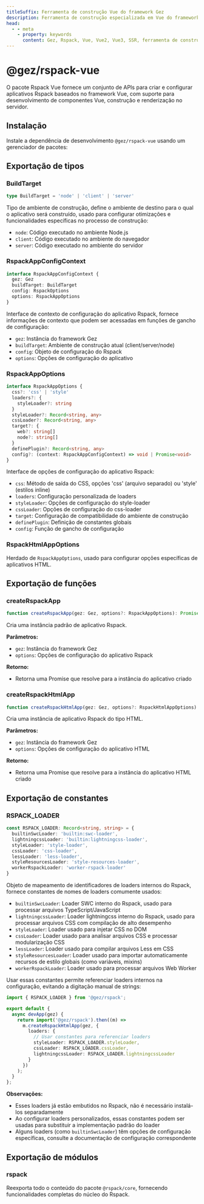```yaml
---
titleSuffix: Ferramenta de construção Vue do framework Gez
description: Ferramenta de construção especializada em Vue do framework Gez, oferece suporte completo para construção de aplicativos Vue 2/3, incluindo desenvolvimento de componentes, renderização SSR e otimização de desempenho.
head:
  - - meta
    - property: keywords
      content: Gez, Rspack, Vue, Vue2, Vue3, SSR, ferramenta de construção, desenvolvimento de componentes, renderização no servidor, otimização de desempenho
---
```



# @gez/rspack-vue

O pacote Rspack Vue fornece um conjunto de APIs para criar e configurar aplicativos Rspack baseados no framework Vue, com suporte para desenvolvimento de componentes Vue, construção e renderização no servidor.

## Instalação

Instale a dependência de desenvolvimento `@gez/rspack-vue` usando um gerenciador de pacotes:

<PackageManagerTabs command="install @gez/rspack-vue -D" />

## Exportação de tipos

### BuildTarget

```ts
type BuildTarget = 'node' | 'client' | 'server'
```

Tipo de ambiente de construção, define o ambiente de destino para o qual o aplicativo será construído, usado para configurar otimizações e funcionalidades específicas no processo de construção:
- `node`: Código executado no ambiente Node.js
- `client`: Código executado no ambiente do navegador
- `server`: Código executado no ambiente do servidor

### RspackAppConfigContext

```ts
interface RspackAppConfigContext {
  gez: Gez
  buildTarget: BuildTarget
  config: RspackOptions
  options: RspackAppOptions
}
```

Interface de contexto de configuração do aplicativo Rspack, fornece informações de contexto que podem ser acessadas em funções de gancho de configuração:
- `gez`: Instância do framework Gez
- `buildTarget`: Ambiente de construção atual (client/server/node)
- `config`: Objeto de configuração do Rspack
- `options`: Opções de configuração do aplicativo

### RspackAppOptions

```ts
interface RspackAppOptions {
  css?: 'css' | 'style'
  loaders?: {
    styleLoader?: string
  }
  styleLoader?: Record<string, any>
  cssLoader?: Record<string, any>
  target?: {
    web?: string[]
    node?: string[]
  }
  definePlugin?: Record<string, any>
  config?: (context: RspackAppConfigContext) => void | Promise<void>
}
```

Interface de opções de configuração do aplicativo Rspack:
- `css`: Método de saída do CSS, opções 'css' (arquivo separado) ou 'style' (estilos inline)
- `loaders`: Configuração personalizada de loaders
- `styleLoader`: Opções de configuração do style-loader
- `cssLoader`: Opções de configuração do css-loader
- `target`: Configuração de compatibilidade do ambiente de construção
- `definePlugin`: Definição de constantes globais
- `config`: Função de gancho de configuração

### RspackHtmlAppOptions

Herdado de `RspackAppOptions`, usado para configurar opções específicas de aplicativos HTML.

## Exportação de funções

### createRspackApp

```ts
function createRspackApp(gez: Gez, options?: RspackAppOptions): Promise<App>
```

Cria uma instância padrão de aplicativo Rspack.

**Parâmetros:**
- `gez`: Instância do framework Gez
- `options`: Opções de configuração do aplicativo Rspack

**Retorno:**
- Retorna uma Promise que resolve para a instância do aplicativo criado

### createRspackHtmlApp

```ts
function createRspackHtmlApp(gez: Gez, options?: RspackHtmlAppOptions): Promise<App>
```

Cria uma instância de aplicativo Rspack do tipo HTML.

**Parâmetros:**
- `gez`: Instância do framework Gez
- `options`: Opções de configuração do aplicativo HTML

**Retorno:**
- Retorna uma Promise que resolve para a instância do aplicativo HTML criado

## Exportação de constantes
### RSPACK_LOADER

```ts
const RSPACK_LOADER: Record<string, string> = {
  builtinSwcLoader: 'builtin:swc-loader',
  lightningcssLoader: 'builtin:lightningcss-loader',
  styleLoader: 'style-loader',
  cssLoader: 'css-loader',
  lessLoader: 'less-loader',
  styleResourcesLoader: 'style-resources-loader',
  workerRspackLoader: 'worker-rspack-loader'
}
```

Objeto de mapeamento de identificadores de loaders internos do Rspack, fornece constantes de nomes de loaders comumente usados:

- `builtinSwcLoader`: Loader SWC interno do Rspack, usado para processar arquivos TypeScript/JavaScript
- `lightningcssLoader`: Loader lightningcss interno do Rspack, usado para processar arquivos CSS com compilação de alto desempenho
- `styleLoader`: Loader usado para injetar CSS no DOM
- `cssLoader`: Loader usado para analisar arquivos CSS e processar modularização CSS
- `lessLoader`: Loader usado para compilar arquivos Less em CSS
- `styleResourcesLoader`: Loader usado para importar automaticamente recursos de estilo globais (como variáveis, mixins)
- `workerRspackLoader`: Loader usado para processar arquivos Web Worker

Usar essas constantes permite referenciar loaders internos na configuração, evitando a digitação manual de strings:

```ts title="src/entry.node.ts"
import { RSPACK_LOADER } from '@gez/rspack';

export default {
  async devApp(gez) {
    return import('@gez/rspack').then((m) =>
      m.createRspackHtmlApp(gez, {
        loaders: {
          // Usar constantes para referenciar loaders
          styleLoader: RSPACK_LOADER.styleLoader,
          cssLoader: RSPACK_LOADER.cssLoader,
          lightningcssLoader: RSPACK_LOADER.lightningcssLoader
        }
      })
    );
  }
};
```

**Observações:**
- Esses loaders já estão embutidos no Rspack, não é necessário instalá-los separadamente
- Ao configurar loaders personalizados, essas constantes podem ser usadas para substituir a implementação padrão do loader
- Alguns loaders (como `builtinSwcLoader`) têm opções de configuração específicas, consulte a documentação de configuração correspondente

## Exportação de módulos

### rspack

Reexporta todo o conteúdo do pacote `@rspack/core`, fornecendo funcionalidades completas do núcleo do Rspack.